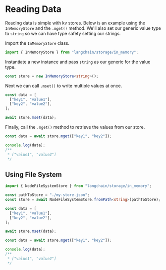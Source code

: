 # Reading Data

Reading data is simple with kv stores. Below is an example using the `InMemoryStore` and the `.mget()` method.
We'll also set our generic value type to `string` so we can have type safety setting our strings.

Import the `InMemoryStore` class.

```typescript
import { InMemoryStore } from "langchain/storage/in_memory";
```

Instantiate a new instance and pass `string` as our generic for the value type.

```typescript
const store = new InMemoryStore<string>();
```

Next we can call `.mset()` to write multiple values at once.

```typescript
const data = [
  ["key1", "value1"],
  ["key2", "value2"],
];

await store.mset(data);
```

Finally, call the `.mget()` method to retrieve the values from our store.

```typescript
const data = await store.mget(["key1", "key2"]);

console.log(data);
/**
 * ["value1", "value2"]
 */
```

## Using File System

```typescript
import { NodeFileSystemStore } from "langchain/storage/in_memory";
```

```typescript
const pathToStore = "./my-store.json";
const store = await NodeFileSystemStore.fromPath<string>(pathToStore);
```

```typescript
const data = [
  ["key1", "value1"],
  ["key2", "value2"],
];

await store.mset(data);
```

```typescript
const data = await store.mget(["key1", "key2"]);

console.log(data);
/**
 * ["value1", "value2"]
 */
```
